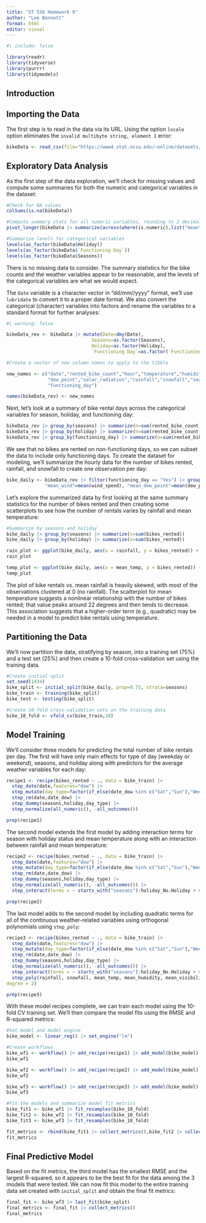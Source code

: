 ```yaml
---
title: "ST 558 Homework 9"
author: "Lee Bennett"
format: html
editor: visual
---
```


```r
#| include: false

library(readr)
library(tidyverse)
library(purrr)
library(tidymodels)
```

## Introduction

## Importing the Data

The first step is to read in the data via its URL. Using the option `locale` option eliminates the `invalid multibyte string, element 1` error:

```r
bikeData <- read_csv(file="https://www4.stat.ncsu.edu/~online/datasets/SeoulBikeData.csv",locale=locale(encoding="latin1"))
```

## Exploratory Data Analysis

As the first step of the data exploration, we'll check for missing values and compute some summaries for both the numeric and categorical variables in the dataset:

```r
#Check for NA values
colSums(is.na(bikeData))

#Compute summary stats for all numeric variables, rounding to 2 decimal places
pivot_longer(bikeData |> summarize(across(where(is.numeric),list("mean"=mean,"sd"=sd),.names="{.fn}_{.col}")),everything()) |> mutate (across(where(is.numeric), ~num(.x,digits=2)))

#Summarize levels for categorical variables
levels(as_factor(bikeData$Holiday))
levels(as_factor(bikeData$`Functioning Day`))
levels(as_factor(bikeData$Seasons))
```

There is no missing data to consider. The summary statistics for the bike counts and the weather variables appear to be reasonable, and the levels of the categorical variables are what we would expect.

The `Date` variable is a character vector in "dd/mm//yyyy" format, we'll use `lubridate` to convert it to a proper date format. We also convert the categorical (character) variables into factors and rename the variables to a standard format for further analyses:

```r
#| warning: false

bikeData_rev <- bikeData |> mutate(Date=dmy(Date),
                               Seasons=as.factor(Seasons),
                               Holiday=as.factor(Holiday),
                               `Functioning Day`=as.factor(`Functioning Day`))

#Create a vector of new column names to apply to the tibble

new_names <- c("date","rented_bike_count","hour","temperature","humidity","wind_speed","visibility",
               "dew_point","solar_radiation","rainfall","snowfall","seasons","holiday",
               "functioning_day")

names(bikeData_rev) <- new_names

```

Next, let's look at a summary of bike rental days across the categorical variables for season, holiday, and functioning day:

```r
bikeData_rev |> group_by(seasons) |> summarize(n=sum(rented_bike_count))
bikeData_rev |> group_by(holiday) |> summarize(n=sum(rented_bike_count))
bikeData_rev |> group_by(functioning_day) |> summarize(n=sum(rented_bike_count))
```

We see that no bikes are rented on non-functioning days, so we can subset the data to include only functioning days. To create the dataset for modeling, we'll summarize the hourly data for the number of bikes rented, rainfall, and snowfall to create one observation per day:

```r
bike_daily <- bikeData_rev |> filter(functioning_day == "Yes") |> group_by(date,seasons,holiday) |> summarize("rainfall"=sum(rainfall),"snowfall"=sum(snowfall),"bikes_rented"=sum(rented_bike_count),                           "mean_temp"=mean(temperature),"mean_humidity"=mean(humidity),"mean_visibility"=mean(visibility), "mean_solar_radiation"=mean(solar_radiation),
              "mean_wind"=mean(wind_speed), "mean_dew_point"=mean(dew_point)) |> select(date,seasons,holiday,rainfall,snowfall,bikes_rented,starts_with("mean"))


```

Let's explore the summarized data by first looking at the same summary statistics for the number of bikes rented and then creating some scatterplots to see how the number of rentals varies by rainfall and mean temperature:

```r
#Summarize by seasons and holiday
bike_daily |> group_by(seasons) |> summarize(n=sum(bikes_rented))
bike_daily |> group_by(holiday) |> summarize(n=sum(bikes_rented))

rain_plot <- ggplot(bike_daily, aes(x = rainfall, y = bikes_rented)) + geom_point(position="jitter") + labs(x="Mean rainfall", y="Number of bikes rented", title="Bike Rentals vs. Rainfall") + theme(plot.title = element_text(hjust = 0.5))
rain_plot

temp_plot <- ggplot(bike_daily, aes(x = mean_temp, y = bikes_rented)) + geom_point(position="jitter") + labs(x="Mean temperature", y="Number of bikes rented", title="Bike Rentals vs. Mean Temperature") + theme(plot.title = element_text(hjust = 0.5))
temp_plot
```
The plot of bike rentals vs. mean rainfall is heavily skewed, with most of the observations clustered at 0 (no rainfall). The scatterplot for mean temperature suggests a nonlinear relationship with the number of bikes rented; that value peaks around 22 degrees and then tends to decrease. This association suggests that a higher-order term (e.g., quadratic) may be needed in a model to predict bike rentals using temperature.

## Partitioning the Data

We'll now partition the data, stratifying by season, into a training set (75%) and a test set (25%) and then create a 10-fold cross-validation set using the training data. 

```r

#Create initial split
set.seed(1434)
bike_split <- initial_split(bike_daily, prop=0.75, strata=seasons)
bike_train <- training(bike_split)
bike_test <- testing(bike_split)

#Create 10-fold cross-validation sets on the training data
bike_10_fold <- vfold_cv(bike_train,10)
```

## Model Training

We'll consider three models for predicting the total number of bike rentals per day. The first will have only main effects for type of day (weekday or weekend), seasons, and holiday along with predictors for the average weather variables for each day:
```r
recipe1 <- recipe(bikes_rented ~ ., data = bike_train) |>
  step_date(date,features="dow") |>
  step_mutate(day_type=factor(if_else(date_dow %in% c("Sat","Sun"),"Weekend","Weekday"))) |>
  step_rm(date,date_dow) |>
  step_dummy(seasons,holiday,day_type) |>
  step_normalize(all_numeric(), -all_outcomes())

prep(recipe1)
```

The second model extends the first model by adding interaction terms for season with holiday status and mean temperature along with an interaction between rainfall and mean temperature:

```r
recipe2 <- recipe(bikes_rented ~ ., data = bike_train) |>
  step_date(date,features="dow") |>
  step_mutate(day_type=factor(if_else(date_dow %in% c("Sat","Sun"),"Weekend","Weekday"))) |>
  step_rm(date,date_dow) |>
  step_dummy(seasons,holiday,day_type) |>
  step_normalize(all_numeric(), -all_outcomes()) |>
  step_interact(terms = ~ starts_with("seasons"):holiday_No.Holiday + starts_with("seasons"):mean_temp + rainfall:mean_temp)

prep(recipe2)
```

The last model adds to the second model by including quadratic terms for all of the continuous weather-related variables using orthogonal polynomials using `step_poly`:

```r
recipe3 <- recipe(bikes_rented ~ ., data = bike_train) |>
  step_date(date,features="dow") |>
  step_mutate(day_type=factor(if_else(date_dow %in% c("Sat","Sun"),"Weekend","Weekday"))) |>
  step_rm(date,date_dow) |>
  step_dummy(seasons,holiday,day_type) |>
  step_normalize(all_numeric(), -all_outcomes()) |>
  step_interact(terms = ~ starts_with("seasons"):holiday_No.Holiday + starts_with("seasons"):mean_temp + rainfall:mean_temp) |>
  step_poly(rainfall, snowfall, mean_temp, mean_humidity, mean_visibility, mean_solar_radiation, mean_wind, mean_dew_point,
degree = 2)

prep(recipe3)
```

With these model recipes complete, we can train each model using the 10-fold CV training set. We'll then compare the model fits using the RMSE and R-squared metrics:

```r
#Set model and model engine
bike_model <- linear_reg() |> set_engine("lm")

#Create workflows
bike_wf1 <- workflow() |> add_recipe(recipe1) |> add_model(bike_model)
bike_wf1

bike_wf2 <- workflow() |> add_recipe(recipe2) |> add_model(bike_model)
bike_wf2

bike_wf3 <- workflow() |> add_recipe(recipe3) |> add_model(bike_model)
bike_wf3

#Fit the models and summarize model fit metrics
bike_fit1 <- bike_wf1 |> fit_resamples(bike_10_fold)
bike_fit2 <- bike_wf2 |> fit_resamples(bike_10_fold)
bike_fit3 <- bike_wf3 |> fit_resamples(bike_10_fold)

fit_metrics <- rbind(bike_fit1 |> collect_metrics(),bike_fit2 |> collect_metrics(),bike_fit3 |> collect_metrics())
fit_metrics

```

## Final Predictive Model

Based on the fit metrics, the third model has the smallest RMSE and the largest R-squared, so it appears to be the best fit for the data among the 3 models that were tested. We can now fit this model to the entire training data set created with `initial_split` and obtain the final fit metrics:

```r
final_fit <- bike_wf3 |> last_fit(bike_split)
final_metrics <- final_fit |> collect_metrics()
final_metrics
```

